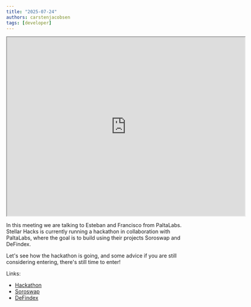 ```yaml
---
title: "2025-07-24"
authors: carstenjacobsen
tags: [developer]
---
```


<iframe
  src="https://www.youtube.com/embed/mSABuOLuZs8?si=FLbBbKJzXP8uo_U6"
  width="640"
  height="480"
  allow="autoplay"
></iframe>

In this meeting we are talking to Esteban and Francisco from PaltaLabs. Stellar Hacks is currently running a hackathon in collaboration with PaltaLabs, where the goal is to build using their projects Soroswap and DeFindex.

Let's see how the hackathon is going, and some advice if you are still considering entering, there's still time to enter!

Links:
- [Hackathon](https://dorahacks.io/hackathon/stellar-hacks-paltalabs/detail)
- [Soroswap](https://docs.soroswap.finance)
- [DeFindex](https://docs.defindex.io)
